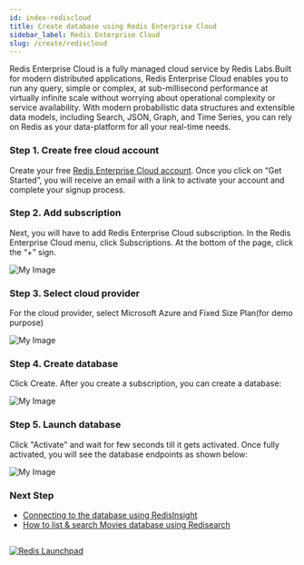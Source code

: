 ```yaml
---
id: index-rediscloud
title: Create database using Redis Enterprise Cloud
sidebar_label: Redis Enterprise Cloud
slug: /create/rediscloud
---
```

Redis Enterprise Cloud is a fully managed cloud service by Redis Labs.Built for modern distributed applications, Redis Enterprise Cloud enables you to run any query, simple or complex, at sub-millisecond performance at virtually infinite scale without worrying about operational complexity or service availability. With modern probabilistic data structures and extensible data models, including Search, JSON, Graph, and Time Series, you can rely on Redis as your data-platform for all your real-time needs.


### Step 1. Create free cloud account
Create your free <a href="https://redislabs.com/try-free/" target="_blank" rel="noopener">Redis Enterprise Cloud account</a>. Once you click on “Get Started”, you will receive an email with a link to activate your account and complete your signup process.

### Step 2. Add subscription
Next, you will have to add  Redis Enterprise Cloud subscription. In the Redis Enterprise Cloud menu, click Subscriptions. At the bottom of the page, click the “+” sign.

![My Image](images/subscription.png)

### Step 3.  Select cloud provider
For the cloud provider, select Microsoft Azure and Fixed Size Plan(for demo purpose)



![My Image](images/recloud1.png)

### Step 4. Create database
Click Create. After you create a subscription, you can create a database:

![My Image](images/recloud2.png)



### Step 5. Launch database
Click "Activate" and wait for few seconds till it gets activated. Once fully activated, you will see the database endpoints as shown below:

![My Image](images/recloud3.png)


### Next Step

- [Connecting to the database using RedisInsight](/explore/redisinsight/)
- [How to list & search Movies database using Redisearch](/howtos/moviesdatabase/getting-started/)

##

<div>
<a href="https://launchpad.redis.com" target="_blank" rel="noopener" className="link"> <img src="/img/launchpad.png"  className="thumb" loading="lazy" alt="Redis Launchpad" /></a>
</div>
